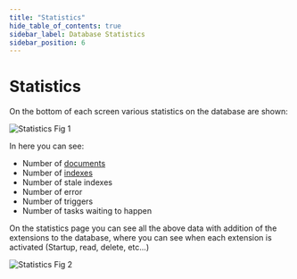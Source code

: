 ```yaml
---
title: "Statistics"
hide_table_of_contents: true
sidebar_label: Database Statistics
sidebar_position: 6
---
```



# Statistics

On the bottom of each screen various statistics on the database are shown:

![Statistics Fig 1](./assets/studio_statistics_1.PNG)

In here you can see:  

- Number of [documents](https://ravendb.net/docs/studio/documents?version=1.0)
- Number of [indexes](https://ravendb.net/docs/studio/indexes?version=1.0)
- Number of stale indexes
- Number of error
- Number of triggers
- Number of tasks waiting to happen


On the statistics page you can see all the above data with addition of the extensions to the database, where you can see when each extension is activated (Startup, read, delete, etc...)

![Statistics Fig 2](./assets/studio_statistics_2.PNG)

